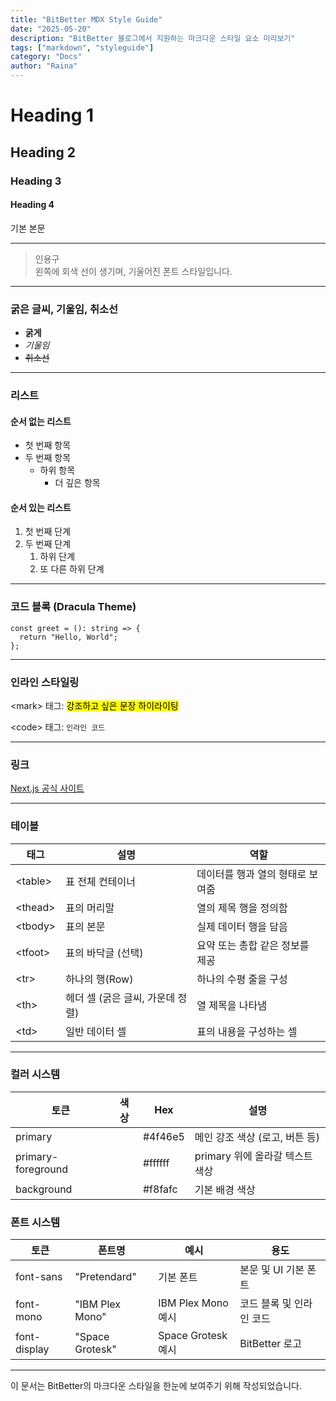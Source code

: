 ```yaml
---
title: "BitBetter MDX Style Guide"
date: "2025-05-20"
description: "BitBetter 블로그에서 지원하는 마크다운 스타일 요소 미리보기"
tags: ["markdown", "styleguide"]
category: "Docs"
author: "Raina"
---
```


# Heading 1

## Heading 2

### Heading 3

#### Heading 4

기본 본문

---

> 인용구  
> 왼쪽에 회색 선이 생기며, 기울어진 폰트 스타일입니다.

---

### 굵은 글씨, 기울임, 취소선

- **굵게**
- _기울임_
- <del>취소선</del>

---

### 리스트

#### 순서 없는 리스트

- 첫 번째 항목
- 두 번째 항목
  - 하위 항목
    - 더 깊은 항목

#### 순서 있는 리스트

1. 첫 번째 단계
2. 두 번째 단계
   1. 하위 단계
   2. 또 다른 하위 단계

---

### 코드 블록 (Dracula Theme)

```tsx
const greet = (): string => {
  return "Hello, World";
};
```

---

### 인라인 스타일링

&lt;mark&gt; 태그: <mark>강조하고 싶은 문장 하이라이팅</mark>

&lt;code&gt; 태그: <code>인라인 코드</code>

---

### 링크

[Next.js 공식 사이트](https://nextjs.org)

---

### 테이블

<table>
  <thead>
    <tr>
      <th>태그</th>
      <th>설명</th>
      <th>역할</th>
    </tr>
  </thead>
  <tbody>
    <tr>
      <td>&lt;table&gt;</td>
      <td>표 전체 컨테이너</td>
      <td>데이터를 행과 열의 형태로 보여줌</td>
    </tr>
    <tr>
      <td>&lt;thead&gt;</td>
      <td>표의 머리말</td>
      <td>열의 제목 행을 정의함</td>
    </tr>
    <tr>
      <td>&lt;tbody&gt;</td>
      <td>표의 본문</td>
      <td>실제 데이터 행을 담음</td>
    </tr>
    <tr>
      <td>&lt;tfoot&gt;</td>
      <td>표의 바닥글 (선택)</td>
      <td>요약 또는 총합 같은 정보를 제공</td>
    </tr>
    <tr>
      <td>&lt;tr&gt;</td>
      <td>하나의 행(Row)</td>
      <td>하나의 수평 줄을 구성</td>
    </tr>
    <tr>
      <td>&lt;th&gt;</td>
      <td>헤더 셀 (굵은 글씨, 가운데 정렬)</td>
      <td>열 제목을 나타냄</td>
    </tr>
    <tr>
      <td>&lt;td&gt;</td>
      <td>일반 데이터 셀</td>
      <td>표의 내용을 구성하는 셀</td>
    </tr>
  </tbody>
</table>

---

### 컬러 시스템

<table>
  <thead>
    <tr>
      <th>토큰</th>
      <th>색상</th>
      <th>Hex</th>
      <th>설명</th>
    </tr>
  </thead>
  <tbody>
    <tr>
      <td>primary</td>
      <td>
        <span
          style={{
            display: "inline-block",
            width: "1.25rem",
            height: "1.25rem",
            borderRadius: "9999px",
            backgroundColor: "#4f46e5",
            border: "1px solid #ccc",
          }}
        />
      </td>
      <td>#4f46e5</td>
      <td>메인 강조 색상 (로고, 버튼 등)</td>
    </tr>
    <tr>
      <td>primary-foreground</td>
      <td>
        <span
          style={{
            display: "inline-block",
            width: "1.25rem",
            height: "1.25rem",
            borderRadius: "9999px",
            backgroundColor: "#ffffff",
            border: "1px solid #ccc",
          }}
        />
      </td>
      <td>#ffffff</td>
      <td>primary 위에 올라갈 텍스트 색상</td>
    </tr>
    <tr>
      <td>background</td>
      <td>
        <span
          style={{
            display: "inline-block",
            width: "1.25rem",
            height: "1.25rem",
            borderRadius: "9999px",
            backgroundColor: "#f8fafc",
            border: "1px solid #ccc",
          }}
        />
      </td>
      <td>#f8fafc</td>
      <td>기본 배경 색상</td>
    </tr>
  </tbody>
</table>

### 폰트 시스템

<table>
  <thead>
    <tr>
      <th>토큰</th>
      <th>폰트명</th>
      <th>예시</th>
      <th>용도</th>
    </tr>
  </thead>
  <tbody>
    <tr>
      <td>font-sans</td>
      <td>"Pretendard"</td>
      <td style={{ fontFamily: "Pretendard" }}>기본 폰트</td>
      <td>본문 및 UI 기본 폰트</td>
    </tr>
    <tr>
      <td>font-mono</td>
      <td>"IBM Plex Mono"</td>
      <td style={{ fontFamily: "IBM Plex Mono" }}>IBM Plex Mono 예시</td>
      <td>코드 블록 및 인라인 코드</td>
    </tr>
    <tr>
      <td>font-display</td>
      <td>"Space Grotesk"</td>
      <td style={{ fontFamily: "Space Grotesk" }}>Space Grotesk 예시</td>
      <td>BitBetter 로고</td>
    </tr>
  </tbody>
</table>

---

이 문서는 BitBetter의 마크다운 스타일을 한눈에 보여주기 위해 작성되었습니다.
